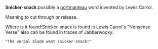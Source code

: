 '''Snicker-snack''':possibly a [[portmanteau]] word invented by Lewis Carrol.

Meaning:to cut through or release.

Where is it found:Snicker-snack is found in Lewis Carrol's "Nonsense Verse" also can be found in traces of Jabberwocky.
 "The vorpal blade went snicker-snack!"


{{Vocab-stub}}